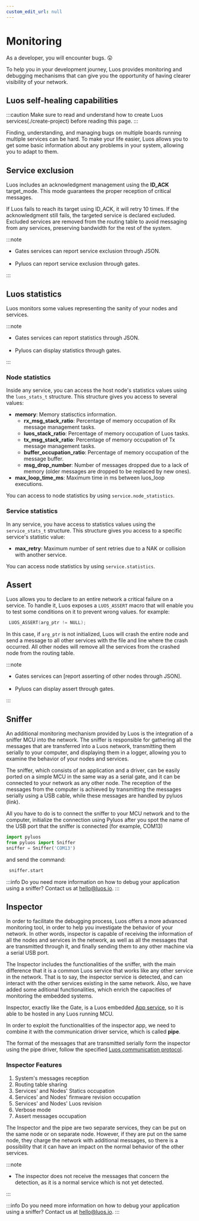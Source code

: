```yaml
---
custom_edit_url: null
---
```


# Monitoring

As a developer, you will encounter bugs. 😲

To help you in your development journey, Luos provides monitoring and debugging mechanisms that can give you the opportunity of having clearer visibility of your network.

## Luos self-healing capabilities

:::caution
Make sure to read and understand how to create Luos services(./create-project) before reading this page.
:::

Finding, understanding, and managing bugs on multiple boards running multiple services can be hard. To make your life easier, Luos allows you to get some basic information about any problems in your system, allowing you to adapt to them.

## Service exclusion

Luos includes an acknowledgment management using the **ID_ACK** target_mode. This mode guarantees the proper reception of critical messages.

If Luos fails to reach its target using ID_ACK, it will retry 10 times. If the acknowledgment still fails, the targeted service is declared excluded. Excluded services are removed from the routing table to avoid messaging from any services, preserving bandwidth for the rest of the system.

:::note

- Gates services can report service exclusion through JSON. <br/> <br/>
- Pyluos can report service exclusion through gates.

:::

## Luos statistics

Luos monitors some values representing the sanity of your nodes and services.

:::note

- Gates services can report statistics through JSON.<br/><br/>
- Pyluos can display statistics through gates.

:::

### Node statistics

Inside any service, you can access the host node's statistics values using the `luos_stats_t` structure.
This structure gives you access to several values:

- **memory**: Memory statisctics information.
  - **rx_msg_stack_ratio**: Percentage of memory occupation of Rx message management tasks.
  - **luos_stack_ratio**: Percentage of memory occupation of Luos tasks.
  - **tx_msg_stack_ratio**: Percentage of memory occupation of Tx message management tasks.
  - **buffer_occupation_ratio**: Percentage of memory occupation of the message buffer.
  - **msg_drop_number**: Number of messages dropped due to a lack of memory (older messages are dropped to be replaced by new ones).
- **max_loop_time_ms**: Maximum time in ms between luos_loop executions.

You can access to node statistics by using `service.node_statistics`.

### Service statistics

In any service, you have access to statistics values using the `service_stats_t` structure.
This structure gives you access to a specific service's statistic value:

- **max_retry**: Maximum number of sent retries due to a NAK or collision with another service.

You can access node statistics by using `service.statistics`.

## Assert

Luos allows you to declare to an entire network a critical failure on a service.
To handle it, Luos exposes a `LUOS_ASSERT` macro that will enable you to test some conditions on it to prevent wrong values.
for example:

```c
 LUOS_ASSERT(arg_ptr != NULL);
```

In this case, if `arg_ptr` is not initialized, Luos will crash the entire node and send a message to all other services with the file and line where the crash occurred. All other nodes will remove all the services from the crashed node from the routing table.

:::note

- Gates services can [report asserting of other nodes through JSON].<br/><br/>
- Pyluos can display assert through gates.

:::

## Sniffer

An additional monitoring mechanism provided by Luos is the integration of a sniffer MCU into the network. The sniffer is responsible for gathering all the messages that are transferred into a Luos network, transmitting them serially to your computer, and displaying them in a logger, allowing you to examine the behavior of your nodes and services.

The sniffer, which consists of an application and a driver, can be easily ported on a simple MCU in the same way as a serial gate, and it can be connected to your network as any other node. The reception of the messages from the computer is achieved by transmitting the messages serially using a USB cable, while these messages are handled by pyluos (link).

All you have to do is to connect the sniffer to your MCU network and to the computer, initialize the connection using Pyluos after you spot the name of the USB port that the sniffer is connected (for example, COM13)

```python
import pyluos
from pyluos import Sniffer
sniffer = Sniffer('COM13')
```

and send the command:

```python
 sniffer.start
```

:::info
Do you need more information on how to debug your application using a sniffer?
Contact us at <a href="mailto:hello@luos.io">hello@luos.io</a>.
:::

## Inspector

In order to facilitate the debugging process, Luos offers a more advanced monitoring tool, in order to help you investigate the behavior of your network. In other words, inspector is capable of receiving the information of all the nodes and services in the network, as well as all the messages that are transmitted through it, and finally sending them to any other machine via a serial USB port.

The Inspector includes the functionalities of the sniffer, with the main difference that it is a common Luos service that works like any other service in the network. That is to say, the inspector service is detected, and can interact with the other services existing in the same network. Also, we have added some aditional functionalities, which enrich the capacities of monitoring the embedded systems.

Inspector, exactly like the Gate, is a Luos embedded [App service](../luos-technology/services#apps-guidelines), so it is able to be hosted in any Luos running MCU.

In order to exploit the functionalities of the inspector app, we need to combine it with the communication driver service, which is called **pipe**.

The format of the messages that are transmitted serially form the inspector using the pipe driver, follow the specified [Luos communication protocol](../luos-technology/message).

### Inspector Features

1. System's messages reception
2. Routing table sharing
3. Services' and Nodes' Statics occupation
4. Services' and Nodes' firmware revision occupation
5. Services' and Nodes' Luos revision
6. Verbose mode
7. Assert messages occupation

The Inspector and the pipe are two separate services, they can be put on the same node or on separate node. However, if they are put on the same node, they charge the network with additional messages, so there is a possibility that it can have an impact on the normal behavior of the other services.

:::note

- The inspector does not receive the messages that concern the detection, as it is a normal service which is not yet detected.

:::

:::info
Do you need more information on how to debug your application using a sniffer?
Contact us at <a href="mailto:hello@luos.io">hello@luos.io</a>.
:::
